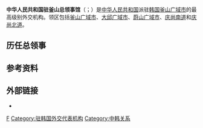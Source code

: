 {{Infobox diplomatic mission
|name=中华人民共和国驻釜山总领事馆<br><small>{{lang|ko|주부산 중화인민공화국 총영사관}}</small><br><small>{{lang|en|Consulate-General of the People's Republic of China in Busan}}</small><br>[[File:National_Emblem_of_the_People's_Republic_of_China.svg|100px]]
|location={{flag|ROK}}[[釜山广域市|釜山广域市]]
|image=
|address=[[海云台区|海云台区]]{{Link-ko|海雲臺路|해운대로|海云台路394番街25}}（海云台区佑2洞1418番地）<ref>[http://busan.china-consulate.org/chn/lgxx/lgwz/t168512.htm 中国驻釜山总领事馆>总领馆地址]</ref>
|department={{flagicon|CHN}} [[中华人民共和国外交部|中华人民共和国外交部]]
|consul_general=[[郭鹏_(外交官)|郭鹏]]
|website=[http://busan.china-consulate.gov.cn/chn/ 官方网站]
}}
'''中华人民共和国驻釜山总领事馆'''（{{kor|k=주부산 중화인민공화국 총영사관|hj=駐釜山 中華人民共和國 總領事館|名=南}}；{{lang-en|Consulate-General of the People's Republic of China in Busan}}）是[[中华人民共和国|中华人民共和国]]派驻[[韩国|韩国]][[釜山广域市|釜山广域市]]的最高级别外交机构。领区包括[[釜山广域市|釜山广域市]]、[[大邱广域市|大邱广域市]]、[[蔚山广域市|蔚山广域市]]、[[庆尚南道|庆尚南道]]和[[庆尚北道|庆尚北道]]。

==历任总领事==
{{main|中国驻釜山总领事列表}}

==参考资料==
{{reflist}}

==外部链接==
* {{Official Website|http://busan.china-consulate.gov.cn/chn/|中华人民共和国驻釜山总领事馆官方网站}}{{zh-hans icon}}{{ko icon}}

{{中华人民共和国驻外机构}}
{{駐韓國外交代表機構}}
[[Category:中华人民共和国驻外机构|F]]
[[Category:驻韩国外交代表机构|Category:驻韩国外交代表机构]]
[[Category:中韩关系|Category:中韩关系]]